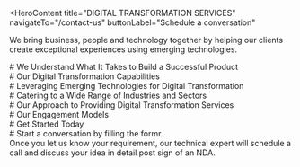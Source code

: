 <HeroContent
  title="DIGITAL TRANSFORMATION SERVICES"
  navigateTo="/contact-us"
  buttonLabel="Schedule a conversation"
>
  We bring business, people and technology together by helping our clients
  create exceptional experiences using emerging technologies.
</HeroContent>

<ClientCompaniesComponent />

<div
  style={{
    display: "flex",
    justifyContent: "center",
    alignItems: "center",
    gap: "20px",
  }}
>
  <div># We Understand What It Takes to Build a Successful Product</div>
</div>

<section className="grid grid-cols-2 gap-10 w-full py-16">
  <section className="w-full col-span-1 cursor-pointer">
    <ServiceCard
      service={{
        id: 1,
        image: "",
        title: "Respond to Change & Implement Fast",
        urlPath: "",
      }}
    />
  </section>
  <section className="w-full col-span-1 cursor-pointer">
    <ServiceCard
      service={{
        id: 2,
        image: "",
        title: "Cloud-native Development",
        urlPath: "",
      }}
    />
  </section>
  <section className="w-full col-span-1 cursor-pointer">
    <ServiceCard
      service={{
        id: 3,
        image: "",
        title: "Design-led Engineering",
        urlPath: "",
      }}
    />
  </section>
  <section className="w-full col-span-1 cursor-pointer">
    <ServiceCard
      service={{
        id: 4,
        image: "",
        title: "Agile Developmenty",
        urlPath: "",
      }}
    />
  </section>
  <section className="w-full col-span-1 cursor-pointer">
    <ServiceCard
      service={{
        id: 5,
        image: "",
        title: "DevOps & CICD Led Processes",
        urlPath: "",
      }}
    />
  </section>
  <section className="w-full col-span-1 cursor-pointer">
    <ServiceCard
      service={{
        id: 6,
        image: "",
        title: "Microservices Architecture",
        urlPath: "",
      }}
    />
  </section>
</section>

<div
  style={{
    display: "flex",
    justifyContent: "center",
    alignItems: "center",
    gap: "20px",
  }}
>
  <div># Our Digital Transformation Capabilities</div>
</div>

<section className="grid grid-cols-1 gap-10 w-full py-16">
  <section className="w-full col-span-1 cursor-pointer">
    <ServiceCard
      service={{
        id: 1,
        image: "",
        title: "Digital Transformation Consulting",
        description:
          "Our Digital Transformation Consulting Services assist you in developing a comprehensive digital strategy. This strategy aims to seamlessly integrate cutting-edge, emerging technologies with your existing business ecosystem and infrastructure.",
        urlPath: "",
      }}
    />
  </section>
  <section className="w-full col-span-1 cursor-pointer">
    <ServiceCard
      service={{
        id: 2,
        image: "",
        title: "Business Model Transformation: From Physical to Digital",
        description:
          "We help you rebuild your legacy system, outline the plan and implement emerging technologies for further business transformation from physical to digital business.",
      }}
    />
  </section>
  <section className="w-full col-span-1 cursor-pointer">
    <ServiceCard
      service={{
        id: 3,
        image: "",
        title: "Customer Experience Transformation",
        description:
          "By leveraging socially-informed understanding, analytics-based knowledge and cross-channel coherence, we deliver customer insights and help you build and enhance a customer-friendly digital solution.",
        urlPath: "",
      }}
    />
  </section>
  <section className="w-full col-span-1 cursor-pointer">
    <ServiceCard
      service={{
        id: 4,
        image: "",
        title: "Intelligent Automation",
        description:
          "We utilize artificial intelligence to provide intelligent automation and digital transformation. Our experts can assist you in automating processes and experiences, and unleash the potential of intelligent automation through our extensive expertise in AI.",
        urlPath: "",
      }}
    />
  </section>
  <section className="w-full col-span-1 cursor-pointer">
    <ServiceCard
      service={{
        id: 5,
        image: "",
        title: "Digital Risk Management",
        description:
          "We help you create and build digital risk strategies and develop various control measures designed according to the leading industry standards and practices.",
        urlPath: "",
      }}
    />
  </section>
  <section className="w-full col-span-1 cursor-pointer">
    <ServiceCard
      service={{
        id: 6,
        image: "",
        title: "Security Transformation",
        description:
          "We understand that security is a significant part of business and technology transformation. We create the right security strategy for your business to stay ahead of changing techniques and accelerate new technology trends.",
        urlPath: "",
      }}
    />
  </section>
</section>

<div
  style={{
    display: "flex",
    justifyContent: "center",
    alignItems: "center",
    gap: "20px",
  }}
>
  <div># Leveraging Emerging Technologies for Digital Transformation</div>
</div>

<section className="grid grid-cols-3 gap-10 w-full py-16">
  <section className="w-full col-span-1 cursor-pointer">
    <ServiceCard
      service={{
        id: 1,
        image: "",
        title: "Artificial Intelligence",
        description:
          "Artificial intelligence is employed to uncover novel trends within diverse data sets and facilitate more accurate forecasting. Leveraging AI as part of digital transformation can empower you to enhance productivity and make well-informed, data-based choices.",
        urlPath: "",
      }}
    />
  </section>
  <section className="w-full col-span-1 cursor-pointer">
    <ServiceCard
      service={{
        id: 2,
        image: "",
        title: "Internet of Things",
        description:
          "Utilizing IoT technology, we create personalized IoT solutions with effective integration approaches. We deliver measurable business value through our proprietary tools and scalable IoT platforms. ",
      }}
    />
  </section>
  <section className="w-full col-span-1 cursor-pointer">
    <ServiceCard
      service={{
        id: 3,
        image: "",
        title: "Blockchain",
        description:
          "Our Digital Transformation Services assist your organization in streamlining the process of blockchain adoption, enabling you to harness the benefits of secure, transparent, traceable, and fully decentralized digital transactions.",
        urlPath: "",
      }}
    />
  </section>
  <section className="w-full col-span-1 cursor-pointer">
    <ServiceCard
      service={{
        id: 4,
        image: "",
        title: "Enterprise Mobility",
        description:
          "Mobilizing the Enterprise we focus on mobile application technologies to develop and provide mobile-centric enterprise solutions for our clients. Through enterprise mobility, organizations can increase their revenue streams, improve employee productivity, and foster customer loyalty. ",
      }}
    />
  </section>
  <section className="w-full col-span-1 cursor-pointer">
    <ServiceCard
      service={{
        id: 5,
        image: "",
        title: "Robotic Process Automation",
        description:
          "Robotic Process Automation (RPA) is used to create cost-effective platforms that enable businesses to concentrate on value-enhancing activities by automating repetitive and routine processes.",
        urlPath: "",
      }}
    />
  </section>
  <section className="w-full col-span-1 cursor-pointer">
    <ServiceCard
      service={{
        id: 6,
        image: "",
        title: "Augmented Reality",
        description:
          "We assist you in digitally transforming your business through the implementation of Augmented Reality technology. This can improve your customers' experiences and foster greater customer loyalty. We create innovative and tailored user experiences for your customers. ",
      }}
    />
  </section>
</section>

<div
  style={{
    display: "flex",
    justifyContent: "center",
    alignItems: "center",
    gap: "20px",
  }}
>
  <div># Catering to a Wide Range of Industries and Sectors</div>
</div>

<section className="grid grid-cols-1 gap-10 w-full py-16">
  <section className="w-full col-span-1 cursor-pointer">
    <ServiceCard
      service={{
        id: 1,
        image: "",
        title: "Healthcare",
        description:
          "Healthcare organizations can be transformed into intelligent entities by providing improved patient results and data-based user experiences. This helps these enterprises deliver accessible treatments to their patients.",
        urlPath: "",
      }}
    />
  </section>
  <section className="w-full col-span-1 cursor-pointer">
    <ServiceCard
      service={{
        id: 2,
        image: "",
        title: "Logistics",
        description:
          "By harnessing advanced technologies such as artificial intelligence and the Internet of Things, we enable supply chain and logistics enterprises to optimize communication, facilitate real-time fleet monitoring, and enhance the customer experience.",
      }}
    />
  </section>
  <section className="w-full col-span-1 cursor-pointer">
    <ServiceCard
      service={{
        id: 3,
        image: "",
        title: "Manufacturing",
        description:
          "Our Digital Transformation Services for the Manufacturing Industry assist clients in lowering production expenses, improving distribution effectiveness, optimizing operations, and enhancing product quality.",
        urlPath: "",
      }}
    />
  </section>
  <section className="w-full col-span-1 cursor-pointer">
    <ServiceCard
      service={{
        id: 4,
        image: "",
        title: "Startups",
        description:
          "We assist emerging companies seeking investment capital by developing a minimum viable product (MVP) and constructing a comprehensive digital solution from the ground up.",
        urlPath: "",
      }}
    />
  </section>
  <section className="w-full col-span-1 cursor-pointer">
    <ServiceCard
      service={{
        id: 5,
        image: "",
        title: "Edtech",
        description:
          "We have extensive knowledge of cutting-edge technologies, which we leverage to assist educational institutions in revamping their current approaches. We develop intelligent learning solutions, such as learning management systems, augmented reality-based applications, online learning platforms, and knowledge-based applications, to facilitate this transformation.",
        urlPath: "",
      }}
    />
  </section>
  <section className="w-full col-span-1 cursor-pointer">
    <ServiceCard
      service={{
        id: 6,
        image: "",
        title: "Retail",
        description:
          "Our team of digital transformation specialists constructs and provides retail applications, online shopping platforms, real-time AI chatbots, and IoT-powered in-store solutions.",
        urlPath: "",
      }}
    />
  </section>
</section>

<div
  style={{
    display: "flex",
    justifyContent: "center",
    alignItems: "center",
    gap: "20px",
  }}
>
  <div># Our Approach to Providing Digital Transformation Services</div>
</div>

<section className="grid grid-cols-4 gap-10 w-full py-16">
  <section className="w-full col-span-1 cursor-pointer">
    <ServiceCard
      service={{
        id: 1,
        image: "",
        title: "Research and Discovery",
        description:
          "Extensive research and exploratory sessions are conducted to comprehend your business processes and recognize the critical technological changes needed. Our digital transformation experts collaborate with your personnel to assess existing outdated systems and generate specifications for transformation projects.",
        urlPath: "",
      }}
    />
  </section>
  <section className="w-full col-span-1 cursor-pointer">
    <ServiceCard
      service={{
        id: 2,
        image: "",
        title: "Validating Idea",
        description:
          "We collect data and proof surrounding the revolutionary concepts talked about with customers before creating a digital solution. We initially verify the ideas by thoroughly testing them, and then contemplate developing a minimum viable product for that particular idea. We devise a strategy that is aligned with your company's goals.",
      }}
    />
  </section>
  <section className="w-full col-span-1 cursor-pointer">
    <ServiceCard
      service={{
        id: 3,
        image: "",
        title: "Design and Prototyping",
        description:
          "After the project concept has been validated and approved, our team focuses on developing the low-level and high-level design as well as the technical specifications to define the appearance and functionality of the digital solution. We construct a Marvel prototype that offers a fundamental comprehension of the project's capabilities.",
        urlPath: "",
      }}
    />
  </section>
  <section className="w-full col-span-1 cursor-pointer">
    <ServiceCard
      service={{
        id: 4,
        image: "",
        title: "Development",
        description:
          "When the clients approve the design and prototype created by our design team, the project progresses to the development stage. In this phase, our developers commence coding and build the solution through various iterations, utilizing the agile development process. We employ industry-standard tools and technologies to construct the digital solution.",
        urlPath: "",
      }}
    />
  </section> <section className="w-full col-span-1 cursor-pointer">
    <ServiceCard
      service={{
        id: 5,
        image: "",
        title: "QA and Testing",
        description:
          "Our quality assurance team thoroughly examines the solution using various testing techniques and protocols, and then communicates the identified issues to the developers. We guarantee the delivery of bug-free and error-free projects by conducting comprehensive testing at the developer, client, and end-user levels.",
        urlPath: "",
      }}
    />
  </section>
  <section className="w-full col-span-1 cursor-pointer">
    <ServiceCard
      service={{
        id: 6,
        image: "",
        title: "Support and Maintenance",
        description:
          "We provide ongoing support and maintenance for our clients even after the successful launch of their digital solution. We help them maintain the software by making further improvements and adding new features. We guarantee that the system will remain operational and continue to function seamlessly as the user base grows over time.",
      }}
    />
  </section>
</section>

<div
  style={{
    display: "flex",
    justifyContent: "center",
    alignItems: "center",
    gap: "20px",
  }}
>
  <div># Our Engagement Models</div>
</div>

<section className="grid grid-cols-3 gap-10 w-full py-16">
  <section className="w-full col-span-1 cursor-pointer">
    <ServiceCard
      service={{
        id: 1,
        image: "",
        title: "Dedicated Development Team",
        description:
          "Our skilled development team utilizes state-of-the-art artificial intelligence and machine learning technologies to provide our clients with exceptional services and personalized solutions.",
        urlPath: "",
      }}
    />
  </section>
  <section className="w-full col-span-1 cursor-pointer">
    <ServiceCard
      service={{
        id: 2,
        image: "",
        title: "Team Extension",
        description:
          "Our team extension approach is intended to help clients who want to grow their teams by providing the specific skills and knowledge required for their initiatives.",
        urlPath: "/",
      }}
    />
  </section>
  <section className="w-full col-span-1 cursor-pointer">
    <ServiceCard
      service={{
        id: 3,
        image: "",
        title: "Project-based Model",
        description:
          "Our client-focused, project-driven methodology, bolstered by our skilled software development team, is committed to encouraging collaboration with clients and attaining their unique project goals.",
        urlPath: "",
      }}
    />
  </section>
</section>

<div
  style={{
    display: "flex",
    justifyContent: "center",
    alignItems: "center",
    gap: "20px",
  }}
>
  <div># Get Started Today</div>
</div>

<section className="grid grid-cols-4 gap-10 w-full py-16">
  <section className="w-full col-span-1 cursor-pointer">
    <ServiceCard
      service={{
        id: 1,
        image: "",
        title: "1. Get in Touch",
        description:
          "Complete the contact form secured by a non-disclosure agreement, select a time on our calendar, and arrange a video conference with our specialists.",
        urlPath: "",
      }}
    />
  </section>
  <section className="w-full col-span-1 cursor-pointer">
    <ServiceCard
      service={{
        id: 2,
        image: "",
        title: "2. Get a Consultation",
        description:
          "Get on a call with our team to know the feasibility of your project idea.",
        urlPath: "",
      }}
    />
  </section>
  <section className="w-full col-span-1 cursor-pointer">
    <ServiceCard
      service={{
        id: 3,
        image: "",
        title: "3. Get a Cost Estimate",
        description:
          "Based on the project requirements, we share a project proposal with budget and timeline estimates.",
        urlPath: "",
      }}
    />
  </section>
  <section className="w-full col-span-1 cursor-pointer">
    <ServiceCard
      service={{
        id: 4,
        image: "",
        title: "4. Project Kickoff",
        description:
          "Once the project is signed, we bring together a team from a range of disciplines to kick start your project.",
        urlPath: "",
      }}
    />
  </section>
</section>

<div
  style={{
    display: "flex",
    justifyContent: "center",
    alignItems: "center",
    gap: "20px",
  }}
>
  <div># Start a conversation by filling the formr.</div>
  <div>
    Once you let us know your requirement, our technical expert will schedule a
    call and discuss your idea in detail post sign of an NDA.
  </div>
</div>
